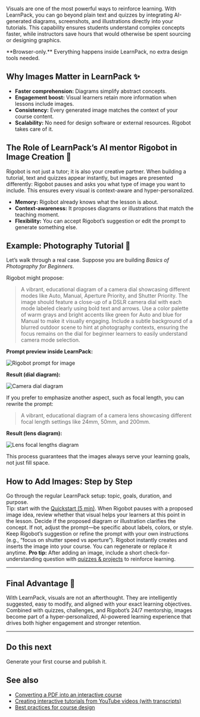 Visuals are one of the most powerful ways to reinforce learning. With LearnPack, you can go beyond plain text and quizzes by integrating AI-generated diagrams, screenshots, and illustrations directly into your tutorials. This capability ensures students understand complex concepts faster, while instructors save hours that would otherwise be spent sourcing or designing graphics.

<Callout type="info">
**Browser-only.** Everything happens inside LearnPack, no extra design tools needed.
</Callout>

## Why Images Matter in LearnPack ✨

- **Faster comprehension:** Diagrams simplify abstract concepts.  
- **Engagement boost:** Visual learners retain more information when lessons include images.  
- **Consistency:** Every generated image matches the context of your course content.  
- **Scalability:** No need for design software or external resources. Rigobot takes care of it.

## The Role of LearnPack’s AI mentor Rigobot in Image Creation 🤖

Rigobot is not just a tutor; it is also your creative partner. When building a tutorial, text and quizzes appear instantly, but images are presented differently: Rigobot pauses and asks you what type of image you want to include. This ensures every visual is context-aware and hyper-personalized.

- **Memory:** Rigobot already knows what the lesson is about.  
- **Context-awareness:** It proposes diagrams or illustrations that match the teaching moment.  
- **Flexibility:** You can accept Rigobot’s suggestion or edit the prompt to generate something else.

## Example: Photography Tutorial 📸

Let’s walk through a real case. Suppose you are building *Basics of Photography for Beginners*.

Rigobot might propose:

> A vibrant, educational diagram of a camera dial showcasing different modes like Auto, Manual, Aperture Priority, and Shutter Priority. The image should feature a close-up of a DSLR camera dial with each mode labeled clearly using bold text and arrows. Use a color palette of warm grays and bright accents like green for Auto and blue for Manual to make it visually engaging. Include a subtle background of a blurred outdoor scene to hint at photography contexts, ensuring the focus remains on the dial for beginner learners to easily understand camera mode selection.

**Prompt preview inside LearnPack:**

![Rigobot prompt for image](/images/image1.png)

**Result (dial diagram):**

![Camera dial diagram](/images/image2.png)

If you prefer to emphasize another aspect, such as focal length, you can rewrite the prompt:

> A vibrant, educational diagram of a camera lens showcasing different focal length settings like 24mm, 50mm, and 200mm.

**Result (lens diagram):**

![Lens focal lengths diagram](/images/image3.png)

This process guarantees that the images always serve your learning goals, not just fill space.

## How to Add Images: Step by Step  

<Steps>
  <Step title="Build your tutorial">
    Go through the regular LearnPack setup: topic, goals, duration, and purpose.<br />
    Tip: start with the <a href="/essentials/Quickstart:%20Create%20your%20first%20course%20in%205%20minutes">Quickstart (5 min)</a>.
  </Step>

  <Step title="Pause at the image prompt">
    When Rigobot pauses with a proposed image idea, review whether that visual helps your learners at this point in the lesson.
  </Step>

  <Step title="Review the suggestion">
    Decide if the proposed diagram or illustration clarifies the concept. If not, adjust the prompt—be specific about labels, colors, or style.
  </Step>

  <Step title="Accept or edit">
    Keep Rigobot’s suggestion or refine the prompt with your own instructions (e.g., “focus on shutter speed vs aperture”).
  </Step>

  <Step title="Generate and embed">
    Rigobot instantly creates and inserts the image into your course. You can regenerate or replace it anytime.
  </Step>
</Steps>

<Callout type="success">
<strong>Pro tip:</strong> After adding an image, include a short check-for-understanding question with <a href="/creating-courses/Adding%20quizzes,%20projects,%20and%20open-ended%20tasks">quizzes & projects</a> to reinforce learning.
</Callout>

---

## Final Advantage 🚀

With LearnPack, visuals are not an afterthought. They are intelligently suggested, easy to modify, and aligned with your exact learning objectives. Combined with quizzes, challenges, and Rigobot’s 24/7 mentorship, images become part of a hyper-personalized, AI-powered learning experience that drives both higher engagement and stronger retention.

---

## Do this next

<Cards>
  <Card title="Quickstart (5 min)" href="/essentials/Quickstart:%20Create%20your%20first%20course%20in%205%20minutes">
    Generate your first course and publish it.
  </Card>
  <Card title="Add diagrams (visual explainers)" href="/creating-courses/Adding%20diagrams%20to%20your%20LearnPack%20course" />
  <Card title="Rigobot (AI tutor)" href="/rigobot/How%20Rigobot%20works" />
  <Card title="Publish & Exports" href="/publishing-and-exports/How%20to%20publish%20a%20LearnPack%20package" />
</Cards>

## See also
- [Converting a PDF into an interactive course](/creating-courses/Converting%20a%20PDF%20into%20an%20interactive%20course)  
- [Creating interactive tutorials from YouTube videos (with transcripts)](/creating-courses/Creating%20interactive%20tutorials%20from%20YouTube%20videos%20%28with%20transcripts%29)  
- [Best practices for course design](/creating-courses/Best%20practices%20for%20course%20design)
